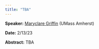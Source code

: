 ```yaml
---
title: "TBA"
---
```

**Speaker:** [Maryclare Griffin](https://maryclare.github.io/) (UMass Amherst)

**Date:** 2/13/23

**Abstract:** TBA